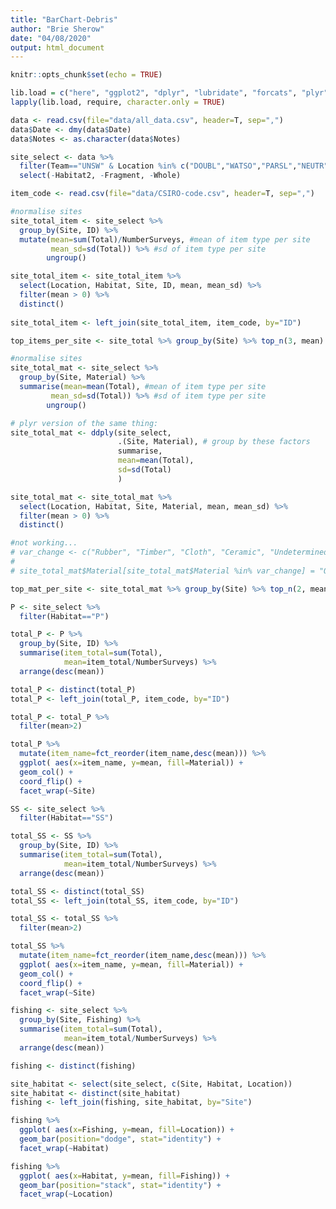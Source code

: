 ```yaml
---
title: "BarChart-Debris"
author: "Brie Sherow"
date: "04/08/2020"
output: html_document
---
```


```r
knitr::opts_chunk$set(echo = TRUE)
```

```r
lib.load = c("here", "ggplot2", "dplyr", "lubridate", "forcats", "plyr", "reshape2") 
lapply(lib.load, require, character.only = TRUE) 

```

```r
data <- read.csv(file="data/all_data.csv", header=T, sep=",")
data$Date <- dmy(data$Date)
data$Notes <- as.character(data$Notes)

site_select <- data %>%
  filter(Team=="UNSW" & Location %in% c("DOUBL","WATSO","PARSL","NEUTR","CLIFT","ATHOL")) %>%
  select(-Habitat2, -Fragment, -Whole)

```

```r
item_code <- read.csv(file="data/CSIRO-code.csv", header=T, sep=",")
```

```r
#normalise sites
site_total_item <- site_select %>%
  group_by(Site, ID) %>%
  mutate(mean=sum(Total)/NumberSurveys, #mean of item type per site
         mean_sd=sd(Total)) %>% #sd of item type per site
        ungroup()

site_total_item <- site_total_item %>%
  select(Location, Habitat, Site, ID, mean, mean_sd) %>%
  filter(mean > 0) %>%
  distinct()
  
site_total_item <- left_join(site_total_item, item_code, by="ID")

top_items_per_site <- site_total %>% group_by(Site) %>% top_n(3, mean)
``` 

```r
#normalise sites
site_total_mat <- site_select %>%
  group_by(Site, Material) %>%
  summarise(mean=mean(Total), #mean of item type per site
         mean_sd=sd(Total)) %>% #sd of item type per site
        ungroup()

# plyr version of the same thing:
site_total_mat <- ddply(site_select,
                        .(Site, Material), # group by these factors
                        summarise,
                        mean=mean(Total),
                        sd=sd(Total)
                        )

site_total_mat <- site_total_mat %>%
  select(Location, Habitat, Site, Material, mean, mean_sd) %>%
  filter(mean > 0) %>%
  distinct()

#not working...
# var_change <- c("Rubber", "Timber", "Cloth", "Ceramic", "Undetermined", "E-Waste", "Paper", "Brick or Cement")
# 
# site_total_mat$Material[site_total_mat$Material %in% var_change] = "Other"

top_mat_per_site <- site_total_mat %>% group_by(Site) %>% top_n(2, mean)

``` 
        
```r
P <- site_select %>%
  filter(Habitat=="P")

total_P <- P %>%
  group_by(Site, ID) %>%
  summarise(item_total=sum(Total),
            mean=item_total/NumberSurveys) %>%
  arrange(desc(mean))

total_P <- distinct(total_P)
total_P <- left_join(total_P, item_code, by="ID")

total_P <- total_P %>%
  filter(mean>2)

total_P %>%
  mutate(item_name=fct_reorder(item_name,desc(mean))) %>%
  ggplot( aes(x=item_name, y=mean, fill=Material)) +
  geom_col() +
  coord_flip() +
  facet_wrap(~Site)
```


```r
SS <- site_select %>%
  filter(Habitat=="SS")

total_SS <- SS %>%
  group_by(Site, ID) %>%
  summarise(item_total=sum(Total),
            mean=item_total/NumberSurveys) %>%
  arrange(desc(mean))

total_SS <- distinct(total_SS)
total_SS <- left_join(total_SS, item_code, by="ID")

total_SS <- total_SS %>%
  filter(mean>2)

total_SS %>%
  mutate(item_name=fct_reorder(item_name,desc(mean))) %>%
  ggplot( aes(x=item_name, y=mean, fill=Material)) +
  geom_col() +
  coord_flip() +
  facet_wrap(~Site)
```
```r
fishing <- site_select %>%
  group_by(Site, Fishing) %>%
  summarise(item_total=sum(Total),
            mean=item_total/NumberSurveys) %>%
  arrange(desc(mean))

fishing <- distinct(fishing)

site_habitat <- select(site_select, c(Site, Habitat, Location))
site_habitat <- distinct(site_habitat)
fishing <- left_join(fishing, site_habitat, by="Site")

fishing %>%
  ggplot( aes(x=Fishing, y=mean, fill=Location)) +
  geom_bar(position="dodge", stat="identity") +
  facet_wrap(~Habitat)

fishing %>%
  ggplot( aes(x=Habitat, y=mean, fill=Fishing)) +
  geom_bar(position="stack", stat="identity") +
  facet_wrap(~Location)
```

